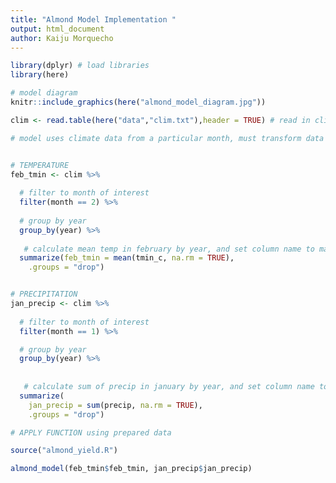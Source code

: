 ```yaml
---
title: "Almond Model Implementation "
output: html_document
author: Kaiju Morquecho
---
```


```r
library(dplyr) # load libraries
library(here)
```

```r
# model diagram
knitr::include_graphics(here("almond_model_diagram.jpg"))

```

```r
clim <- read.table(here("data","clim.txt"),header = TRUE) # read in climate data 
```


```r
# model uses climate data from a particular month, must transform data by summarizing daily data into monthly data


# TEMPERATURE
feb_tmin <- clim %>% 
  
  # filter to month of interest
  filter(month == 2) %>%
  
  # group by year
  group_by(year) %>% 
  
   # calculate mean temp in february by year, and set column name to match function parameter
  summarize(feb_tmin = mean(tmin_c, na.rm = TRUE),
    .groups = "drop") 


# PRECIPITATION
jan_precip <- clim %>%
  
  # filter to month of interest
  filter(month == 1) %>%  

  # group by year 
  group_by(year) %>%
  
  
   # calculate sum of precip in january by year, and set column name to match function parameter
  summarize(
    jan_precip = sum(precip, na.rm = TRUE),
    .groups = "drop")

```

```r
# APPLY FUNCTION using prepared data 

source("almond_yield.R")

almond_model(feb_tmin$feb_tmin, jan_precip$jan_precip)

```


